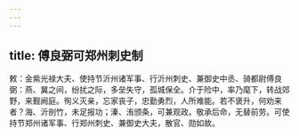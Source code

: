 ```yaml
---
---
---
```

title: 傅良弼可郑州刺史制
---



敕：金紫光禄大夫、使持节沂州诸军事、行沂州刺史、兼御史中丞、骑都尉傅良弼：燕、冀之间，纷扰之际，多垒失守，孤城保全。介于险中，率乃麾下，转战郊野，来觐阙庭。徇义灭亲，忘家丧子，忠勤勇烈，人所难能。若不褒升，何劝来者？海、沂剖竹，未足报功；溱、洧颁条，可兼观政。敬承后命，无替前劳。可使持节郑州诸军事、行郑州刺史、兼御史大夫，散官、勋如故。